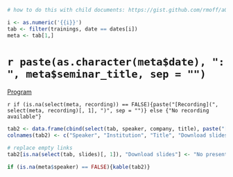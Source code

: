 ```r
# how to do this with child documents: https://gist.github.com/rmoff/a043676a2f084b81a434

i <- as.numeric('{{i}}')
tab <- filter(trainings, date == dates[i])
meta <- tab[1,]
```

# `r paste(as.character(meta$date), ": ", meta$seminar_title, sep = "")` {-}

[Program](`r paste("trainings/", rdate[i], "/agenda.pdf", sep = "")`)

`r if (is.na(select(meta, recording)) == FALSE){paste("[Recording](", select(meta, recording)[, 1], ")", sep = "")} else {"No recording available"}`

```r
tab2 <- data.frame(cbind(select(tab, speaker, company, title), paste("[link](trainings/", rdate[i], "/", select(tab, slides)[, 1], ")", sep = "")))
colnames(tab2) <- c("Speaker", "Institution", "Title", "Download slides")

# replace empty links
tab2[is.na(select(tab, slides)[, 1]), "Download slides"] <- "No presentation available"

if (is.na(meta$speaker) == FALSE){kable(tab2)}
```

